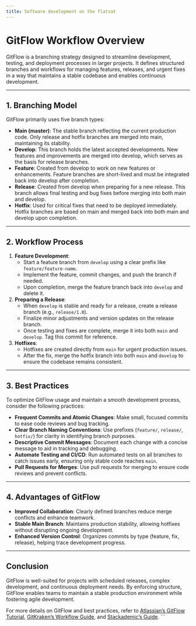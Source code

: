```yaml
---
title: Software development on the flatsat
---
```


# GitFlow Workflow Overview

GitFlow is a branching strategy designed to streamline development, testing, and deployment processes in larger projects. It defines structured branches and workflows for managing features, releases, and urgent fixes in a way that maintains a stable codebase and enables continuous development.

---

## 1. Branching Model

GitFlow primarily uses five branch types:

- **Main (master)**: The stable branch reflecting the current production code. Only release and hotfix branches are merged into main, maintaining its stability.
- **Develop**: This branch holds the latest accepted developments. New features and improvements are merged into develop, which serves as the basis for release branches.
- **Feature**: Created from develop to work on new features or enhancements. Feature branches are short-lived and must be integrated back into develop after completion.
- **Release**: Created from develop when preparing for a new release. This branch allows final testing and bug fixes before merging into both main and develop.
- **Hotfix**: Used for critical fixes that need to be deployed immediately. Hotfix branches are based on main and merged back into both main and develop upon completion.

---

## 2. Workflow Process

1. **Feature Development**:
   - Start a feature branch from `develop` using a clear prefix like `feature/feature-name`.
   - Implement the feature, commit changes, and push the branch if needed.
   - Upon completion, merge the feature branch back into `develop` and delete it.

2. **Preparing a Release**:
   - When `develop` is stable and ready for a release, create a release branch (e.g., `release/1.0`).
   - Finalize minor adjustments and version updates on the release branch.
   - Once testing and fixes are complete, merge it into both `main` and `develop`. Tag this commit for reference.

3. **Hotfixes**:
   - Hotfixes are created directly from `main` for urgent production issues.
   - After the fix, merge the hotfix branch into both `main` and `develop` to ensure the codebase remains consistent.

---

## 3. Best Practices

To optimize GitFlow usage and maintain a smooth development process, consider the following practices:

- **Frequent Commits and Atomic Changes**: Make small, focused commits to ease code reviews and bug tracking.
- **Clear Branch Naming Conventions**: Use prefixes (`feature/`, `release/`, `hotfix/`) for clarity in identifying branch purposes.
- **Descriptive Commit Messages**: Document each change with a concise message to aid in tracking and debugging.
- **Automate Testing and CI/CD**: Run automated tests on all branches to catch issues early, ensuring only stable code reaches `main`.
- **Pull Requests for Merges**: Use pull requests for merging to ensure code reviews and prevent conflicts.

---

## 4. Advantages of GitFlow

- **Improved Collaboration**: Clearly defined branches reduce merge conflicts and enhance teamwork.
- **Stable Main Branch**: Maintains production stability, allowing hotfixes without disrupting ongoing development.
- **Enhanced Version Control**: Organizes commits by type (feature, fix, release), helping trace development progress.

---

## Conclusion

GitFlow is well-suited for projects with scheduled releases, complex development, and continuous deployment needs. By enforcing structure, GitFlow enables teams to maintain a stable production environment while fostering agile development.

For more details on GitFlow and best practices, refer to [Atlassian’s GitFlow Tutorial](https://www.atlassian.com/git/tutorials/comparing-workflows/gitflow-workflow), [GitKraken’s Workflow Guide](https://www.gitkraken.com/learn/git/best-practices/git-branch-strategy), and [Stackademic's Guide](https://stackademic.com/blog/git-workflow-best-practices-for-a-smooth-and-efficient-development-process).
```